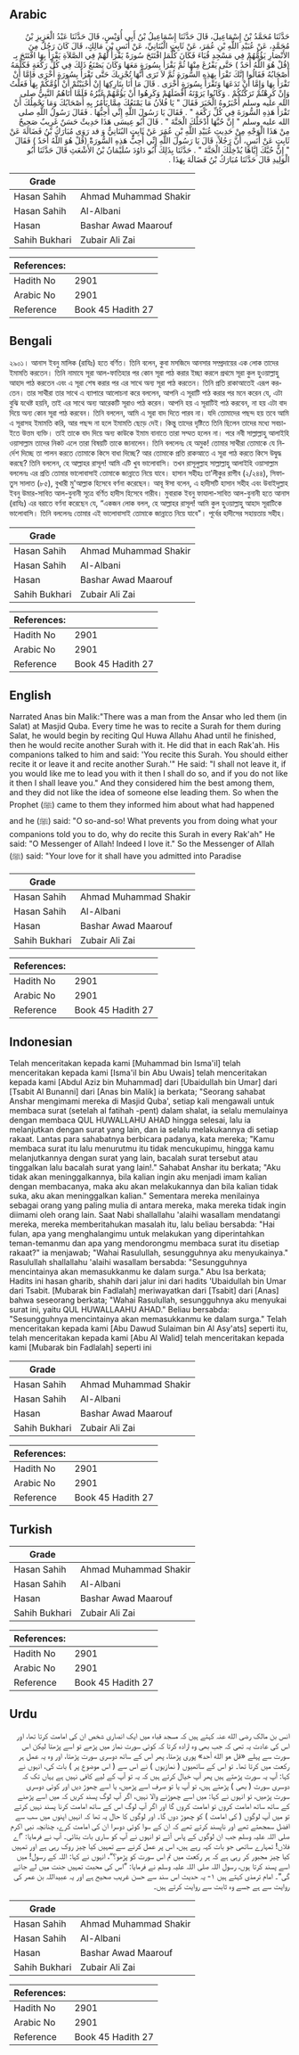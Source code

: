 ## Arabic


<div dir="rtl" lang="ar" style={{fontSize:'larger',backgroundColor:'#f8f9fa',padding:20}}>
حَدَّثَنَا مُحَمَّدُ بْنُ إِسْمَاعِيلَ، قَالَ حَدَّثَنَا إِسْمَاعِيلُ بْنُ أَبِي أُوَيْسٍ، قَالَ حَدَّثَنَا عَبْدُ الْعَزِيزِ بْنُ مُحَمَّدٍ، عَنْ عُبَيْدِ اللَّهِ بْنِ عُمَرَ، عَنْ ثَابِتٍ الْبُنَانِيِّ، عَنْ أَنَسِ بْنِ مَالِكٍ، قَالَ كَانَ رَجُلٌ مِنَ الأَنْصَارِ يَؤُمُّهُمْ فِي مَسْجِدِ قُبَاءَ فَكَانَ كُلَّمَا افْتَتَحَ سُورَةً يَقْرَأُ لَهُمْ فِي الصَّلاَةِ يَقْرَأَ بِهَا افْتَتَحَ بِـ ‏(‏قُلْ هُوَ اللَّهُ أَحَدٌ ‏)‏ حَتَّى يَفْرُغَ مِنْهَا ثُمَّ يَقْرَأُ بِسُورَةٍ مَعَهَا وَكَانَ يَصْنَعُ ذَلِكَ فِي كُلِّ رَكْعَةٍ فَكَلَّمَهُ أَصْحَابُهُ فَقَالُوا إِنَّكَ تَقْرَأُ بِهَذِهِ السُّورَةِ ثُمَّ لاَ تَرَى أَنَّهَا تُجْزِيكَ حَتَّى تَقْرَأَ بِسُورَةٍ أُخْرَى فَإِمَّا أَنْ تَقْرَأَ بِهَا وَإِمَّا أَنْ تَدَعَهَا وَتَقْرَأَ بِسُورَةٍ أُخْرَى ‏.‏ قَالَ مَا أَنَا بِتَارِكِهَا إِنْ أَحْبَبْتُمْ أَنْ أَؤُمَّكُمْ بِهَا فَعَلْتُ وَإِنْ كَرِهْتُمْ تَرَكْتُكُمْ ‏.‏ وَكَانُوا يَرَوْنَهُ أَفْضَلَهُمْ وَكَرِهُوا أَنْ يَؤُمَّهُمْ غَيْرُهُ فَلَمَّا أَتَاهُمُ النَّبِيُّ صلى الله عليه وسلم أَخْبَرُوهُ الْخَبَرَ فَقَالَ ‏"‏ يَا فُلاَنُ مَا يَمْنَعُكَ مِمَّا يَأْمُرُ بِهِ أَصْحَابُكَ وَمَا يَحْمِلُكَ أَنْ تَقْرَأَ هَذِهِ السُّورَةَ فِي كُلِّ رَكْعَةٍ ‏"‏ ‏.‏ فَقَالَ يَا رَسُولَ اللَّهِ إِنِّي أُحِبُّهَا ‏.‏ فَقَالَ رَسُولُ اللَّهِ صلى الله عليه وسلم ‏"‏ إِنَّ حُبَّهَا أَدْخَلَكَ الْجَنَّةَ ‏"‏ ‏.‏ قَالَ أَبُو عِيسَى هَذَا حَدِيثٌ حَسَنٌ غَرِيبٌ صَحِيحٌ مِنْ هَذَا الْوَجْهِ مِنْ حَدِيثِ عُبَيْدِ اللَّهِ بْنِ عُمَرَ عَنْ ثَابِتٍ ‏البُنَانِيُّ وَ قد رَوَى مُبَارَكُ بْنُ فَضَالَةَ عَنْ ثَابِتٍ عَنْ أَنَسٍ، أَنَّ رَجُلاً، قَالَ يَا رَسُولَ اللَّهِ إِنِّي أُحِبُّ هَذِهِ السُّورَةَْ ‏(‏قُلْ هُوَ اللَّهُ أَحَدٌ ‏)‏ فَقَالَ ‏"‏ إِنَّ حُبَّكَ إِيَّاهَا يُدْخِلُكَ الْجَنَّةَ ‏"‏ ‏.‏ حَدَّثَنَا بِذَلِكَ أَبُو دَاوُدَ سُلَيْمَانُ بْنُ الأَشْعَثِ قَالَ حَدَّثَنَا أَبُو الْوَلِيدِ قَالَ حَدَّثَنَا مُبَارَكُ بْنُ فَضَالَةَ بِهَذَا ‏.‏
</div>
<div style={{backgroundColor:'#f8f9fa',padding:20, marginBottom: 10}}><table> <thead> <tr> <th>Grade</th> <th></th> </tr> </thead> <tbody> <tr><td>Hasan Sahih</td><td>Ahmad Muhammad Shakir</td></tr><tr><td>Hasan Sahih</td><td>Al-Albani</td></tr><tr><td>Hasan</td><td>Bashar Awad Maarouf</td></tr><tr><td>Sahih Bukhari</td><td>Zubair Ali Zai</td></tr></tbody></table><table> <thead> <tr> <th>References:</th> <th></th> </tr> </thead> <tbody><tr><td>Hadith No</td><td>2901</td></tr><tr><td>Arabic No</td><td>2901</td></tr><tr><td>Reference</td><td>Book 45 Hadith 27</td></tr></tbody></table></div>

## Bengali


<div dir="ltr" lang="bn" style={{fontSize:'larger',backgroundColor:'#f8f9fa',padding:20}}>
২৯০১। আনাস ইবনু মালিক (রাযিঃ) হতে বর্ণিত। তিনি বলেন, কুবা মসজিদে আনসার সম্প্রদায়ের এক লোক তাদের ইমামতি করতেন। তিনি নামাযে সূরা আল-ফাতিহার পর কোন সূরা পাঠ করার ইচ্ছা করলে প্রথমে সূরা কুল হুওয়াল্লাহু আহাদ পাঠ করতেন এবং এ সূরা শেষ করার পর এর সাথে অন্য সূরা পাঠ করতেন। তিনি প্রতি রাকাআতেই এরূপ করতেন। তার সাথীরা তার সাথে এ ব্যাপারে আলোচনা করে বললেন, আপনি এ সূরাটি পাঠ করার পর মনে করেন যে, এটা বুঝি যথেষ্ট হয়নি, তাই এর সাথে অন্য আরেকটি সূরাও পাঠ করেন। আপনি হয় এ সূরাটিই পাঠ করবেন, না হয় এটা বাদ দিয়ে অন্য কোন সূরা পাঠ করবেন। তিনি বললেন, আমি এ সূরা বাদ দিতে পারব না। যদি তোমাদের পছন্দ হয় তবে আমি এ সূরাসহ ইমামতি করি, আর পছন্দ না হলে ইমামতি ছেড়ে দেই। কিন্তু তাদের দৃষ্টিতে তিনি ছিলেন তাদের মধ্যে সবচাইতে উত্তম ব্যক্তি। তাই তাকে বাদ দিয়ে অন্য কাউকে ইমাম বানাতে তারা সম্মত হলেন না। পরে নবী সাল্লাল্লাহু আলাইহি ওয়াসাল্লাম তাদের নিকট এলে তারা বিষয়টি তাকে জানালেন। তিনি বললেনঃ হে অমুক! তোমার সাথীরা তোমাকে যে নির্দেশ দিচ্ছে তা পালন করতে তোমাকে কিসে বাধা দিচ্ছে? আর তোমাকে প্রতি রাকআতে এ সূরা পাঠ করতে কিসে উদ্বুদ্ধ করছে? তিনি বললেন, হে আল্লাহর রাসূল! আমি এটি খুব ভালোবাসি। তখন রাসূলুল্লাহ সাল্লাল্লাহু আলাইহি ওয়াসাল্লাম বললেনঃ এর প্রতি তোমার ভালোবাসাই তোমাকে জান্নাতে নিয়ে যাবে। হাসান সহীহঃ তা’লীকুর রাগীব (২/২৪৪), সিফাতুস সালাত (৮৫), বুখারী মু'আল্লাক হিসেবে বর্ণনা করেছেন। আবূ ঈসা বলেন, এ হাদীসটি হাসান সহীহ এবং উবাইদুল্লাহ ইবনু উমার-সাবিত আল-বুনানী সূত্রে বর্ণিত হাদীস হিসেবে গারীব। মুবারাক ইবনু ফাযালা-সাবিত আল-বুনানী হতে আনাস (রাযিঃ) এর বরাতে বর্ণনা করেছেন যে, “একজন লোক বলল, হে আল্লাহর রাসূল! আমি কুল হুওয়াল্লাহু আহাদ সূরাটিকে ভালোবাসি। তিনি বললেনঃ তোমার এই ভালোবাসাই তোমাকে জান্নাতে নিয়ে যাবে"। পূর্বের হাদীসের সহায়তায় সহীহ।
</div>
<div style={{backgroundColor:'#f8f9fa',padding:20, marginBottom: 10}}><table> <thead> <tr> <th>Grade</th> <th></th> </tr> </thead> <tbody> <tr><td>Hasan Sahih</td><td>Ahmad Muhammad Shakir</td></tr><tr><td>Hasan Sahih</td><td>Al-Albani</td></tr><tr><td>Hasan</td><td>Bashar Awad Maarouf</td></tr><tr><td>Sahih Bukhari</td><td>Zubair Ali Zai</td></tr></tbody></table><table> <thead> <tr> <th>References:</th> <th></th> </tr> </thead> <tbody><tr><td>Hadith No</td><td>2901</td></tr><tr><td>Arabic No</td><td>2901</td></tr><tr><td>Reference</td><td>Book 45 Hadith 27</td></tr></tbody></table></div>

## English


<div dir="ltr" lang="en" style={{fontSize:'larger',backgroundColor:'#f8f9fa',padding:20}}>
Narrated Anas bin Malik:"There was a man from the Ansar who led them (in Salat) at Masjid Quba. Every time he was to recite a Surah for them during Salat, he would begin by reciting Qul Huwa Allahu Ahad until he finished, then he would recite another Surah with it. He did that in each Rak'ah. His companions talked to him and said: 'You recite this Surah. You should either recite it or leave it and recite another Surah.'" He said: "I shall not leave it, if you would like me to lead you with it then I shall do so, and if you do not like it then I shall leave you." And they considered him the best among them, and they did not like the idea of someone else leading them. So when the Prophet (ﷺ) came to them they informed him about what had happened and he (ﷺ) said: "O so-and-so! What prevents you from doing what your companions told you to do, why do recite this Surah in every Rak'ah" He said: "O Messenger of Allah! Indeed I love it." So the Messenger of Allah (ﷺ) said: "Your love for it shall have you admitted into Paradise
</div>
<div style={{backgroundColor:'#f8f9fa',padding:20, marginBottom: 10}}><table> <thead> <tr> <th>Grade</th> <th></th> </tr> </thead> <tbody> <tr><td>Hasan Sahih</td><td>Ahmad Muhammad Shakir</td></tr><tr><td>Hasan Sahih</td><td>Al-Albani</td></tr><tr><td>Hasan</td><td>Bashar Awad Maarouf</td></tr><tr><td>Sahih Bukhari</td><td>Zubair Ali Zai</td></tr></tbody></table><table> <thead> <tr> <th>References:</th> <th></th> </tr> </thead> <tbody><tr><td>Hadith No</td><td>2901</td></tr><tr><td>Arabic No</td><td>2901</td></tr><tr><td>Reference</td><td>Book 45 Hadith 27</td></tr></tbody></table></div>

## Indonesian


<div dir="ltr" lang="id" style={{fontSize:'larger',backgroundColor:'#f8f9fa',padding:20}}>
Telah menceritakan kepada kami [Muhammad bin Isma'il] telah menceritakan kepada kami [Isma'il bin Abu Uwais] telah menceritakan kepada kami [Abdul Aziz bin Muhammad] dari [Ubaidullah bin Umar] dari [Tsabit Al Bunanni] dari [Anas bin Malik] ia berkata; "Seorang sahabat Anshar mengimami mereka di Masjid Quba', setiap kali mengawali untuk membaca surat (setelah al fatihah -pent) dalam shalat, ia selalu memulainya dengan membaca QUL HUWALLAHU AHAD hingga selesai, lalu ia melanjutkan dengan surat yang lain, dan ia selalu melakukannya di setiap rakaat. Lantas para sahabatnya berbicara padanya, kata mereka; "Kamu membaca surat itu lalu menurutmu itu tidak mencukupimu, hingga kamu melanjutkannya dengan surat yang lain, bacalah surat tersebut atau tinggalkan lalu bacalah surat yang lain!." Sahabat Anshar itu berkata; "Aku tidak akan meninggalkannya, bila kalian ingin aku menjadi imam kalian dengan membacanya, maka aku akan melakukannya dan bila kalian tidak suka, aku akan meninggalkan kalian." Sementara mereka menilainya sebagai orang yang paling mulia di antara mereka, maka mereka tidak ingin diimami oleh orang lain. Saat Nabi shallallahu 'alaihi wasallam mendatangi mereka, mereka memberitahukan masalah itu, lalu beliau bersabda: "Hai fulan, apa yang menghalangimu untuk melakukan yang diperintahkan teman-temanmu dan apa yang mendorongmu membaca surat itu disetiap rakaat?" ia menjawab; "Wahai Rasulullah, sesungguhnya aku menyukainya." Rasulullah shallallahu 'alaihi wasallam bersabda: "Sesungguhnya mencintainya akan memasukkanmu ke dalam surga." Abu Isa berkata; Hadits ini hasan gharib, shahih dari jalur ini dari hadits 'Ubaidullah bin Umar dari Tsabit. [Mubarak bin Fadlalah] meriwayatkan dari [Tsabit] dari [Anas] bahwa seseorang berkata; "Wahai Rasulullah, sesungguhnya aku menyukai surat ini, yaitu QUL HUWALLAAHU AHAD." Beliau bersabda: "Sesungguhnya mencintainya akan memasukkanmu ke dalam surga." Telah menceritakan kepada kami [Abu Dawud Sulaiman bin Al Asy'ats] seperti itu, telah menceritakan kepada kami [Abu Al Walid] telah menceritakan kepada kami [Mubarak bin Fadlalah] seperti ini
</div>
<div style={{backgroundColor:'#f8f9fa',padding:20, marginBottom: 10}}><table> <thead> <tr> <th>Grade</th> <th></th> </tr> </thead> <tbody> <tr><td>Hasan Sahih</td><td>Ahmad Muhammad Shakir</td></tr><tr><td>Hasan Sahih</td><td>Al-Albani</td></tr><tr><td>Hasan</td><td>Bashar Awad Maarouf</td></tr><tr><td>Sahih Bukhari</td><td>Zubair Ali Zai</td></tr></tbody></table><table> <thead> <tr> <th>References:</th> <th></th> </tr> </thead> <tbody><tr><td>Hadith No</td><td>2901</td></tr><tr><td>Arabic No</td><td>2901</td></tr><tr><td>Reference</td><td>Book 45 Hadith 27</td></tr></tbody></table></div>

## Turkish


<div dir="ltr" lang="tr" style={{fontSize:'larger',backgroundColor:'#f8f9fa',padding:20}}>

</div>
<div style={{backgroundColor:'#f8f9fa',padding:20, marginBottom: 10}}><table> <thead> <tr> <th>Grade</th> <th></th> </tr> </thead> <tbody> <tr><td>Hasan Sahih</td><td>Ahmad Muhammad Shakir</td></tr><tr><td>Hasan Sahih</td><td>Al-Albani</td></tr><tr><td>Hasan</td><td>Bashar Awad Maarouf</td></tr><tr><td>Sahih Bukhari</td><td>Zubair Ali Zai</td></tr></tbody></table><table> <thead> <tr> <th>References:</th> <th></th> </tr> </thead> <tbody><tr><td>Hadith No</td><td>2901</td></tr><tr><td>Arabic No</td><td>2901</td></tr><tr><td>Reference</td><td>Book 45 Hadith 27</td></tr></tbody></table></div>

## Urdu


<div dir="rtl" lang="ur" style={{fontSize:'larger',backgroundColor:'#f8f9fa',padding:20}}>
انس بن مالک رضی الله عنہ کہتے ہیں کہ مسجد قباء میں ایک انصاری شخص ان کی امامت کرتا تھا، اور اس کی عادت یہ تھی کہ جب بھی وہ ارادہ کرتا کہ کوئی سورت نماز میں پڑھے تو اسے پڑھتا لیکن اس سورت سے پہلے «قل هو الله أحد» پوری پڑھتا، پھر اس کے ساتھ دوسری سورت پڑھتا، اور وہ یہ عمل ہر رکعت میں کرتا تھا۔ تو اس کے ساتھیوں ( نمازیوں ) نے اس سے ( اس موضوع پر ) بات کی، انہوں نے کہا: آپ یہ سورت پڑھتے ہیں پھر آپ خیال کرتے ہیں کہ یہ تو آپ کے لیے کافی نہیں ہے یہاں تک کہ دوسری سورت ( بھی ) پڑھتے ہیں، تو آپ یا تو صرف اسے پڑھیں، یا اسے چھوڑ دیں اور کوئی دوسری سورت پڑھیں، تو انہوں نے کہا: میں اسے چھوڑنے والا نہیں، اگر آپ لوگ پسند کریں کہ میں اسے پڑھنے کے ساتھ ساتھ امامت کروں تو امامت کروں گا اور اگر آپ لوگ اس کے ساتھ امامت کرنا پسند نہیں کرتے تو میں آپ لوگوں ( کی امامت ) کو چھوڑ دوں گا۔ اور لوگوں کا حال یہ تھا کہ انہیں اپنوں میں سب سے افضل سمجھتے تھے اور ناپسند کرتے تھے کہ ان کے سوا کوئی دوسرا ان کی امامت کرے، چنانچہ نبی اکرم صلی اللہ علیہ وسلم جب ان لوگوں کے پاس آئے تو انہوں نے آپ کو ساری بات بتائی۔ آپ نے فرمایا: ”اے فلاں! تمہارے ساتھی جو بات کہہ رہے ہیں، اس پر عمل کرنے سے تمہیں کیا چیز روک رہی ہے اور تمہیں کیا چیز مجبور کر رہی ہے کہ ہر رکعت میں تم اس سورت کو پڑھو؟“، انہوں نے کہا: اللہ کے رسول! میں اسے پسند کرتا ہوں، رسول اللہ صلی اللہ علیہ وسلم نے فرمایا: ”اس کی محبت تمہیں جنت میں لے جائے گی“۔ امام ترمذی کہتے ہیں ۱- یہ حدیث اس سند سے حسن غریب صحیح ہے اور یہ عبیداللہ بن عمر کی روایت سے ہے جسے وہ ثابت سے روایت کرتے ہیں۔
</div>
<div style={{backgroundColor:'#f8f9fa',padding:20, marginBottom: 10}}><table> <thead> <tr> <th>Grade</th> <th></th> </tr> </thead> <tbody> <tr><td>Hasan Sahih</td><td>Ahmad Muhammad Shakir</td></tr><tr><td>Hasan Sahih</td><td>Al-Albani</td></tr><tr><td>Hasan</td><td>Bashar Awad Maarouf</td></tr><tr><td>Sahih Bukhari</td><td>Zubair Ali Zai</td></tr></tbody></table><table> <thead> <tr> <th>References:</th> <th></th> </tr> </thead> <tbody><tr><td>Hadith No</td><td>2901</td></tr><tr><td>Arabic No</td><td>2901</td></tr><tr><td>Reference</td><td>Book 45 Hadith 27</td></tr></tbody></table></div>